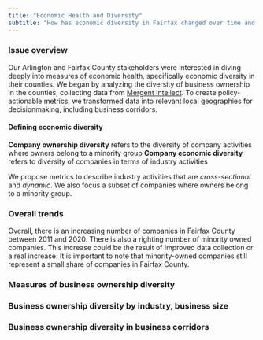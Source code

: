 ```yaml
---
title: "Economic Health and Diversity"
subtitle: "How has economic diversity in Fairfax changed over time and space?"
---
```


### Issue overview

Our Arlington and Fairfax County stakeholders were interested in diving deeply into measures of economic health, specifically economic diversity in their counties. We began by analyzing the diversity of business ownership in the counties, collecting data from [Mergent Intellect](https://www.mergentintellect.com/index.php/search/index). To create policy-actionable metrics, we transformed data into relevant local geographies for decisionmaking, including business corridors. 

#### Defining economic diversity

**Company ownership diversity** refers to the diversity of company activities where owners belong to a minority group
**Company economic diversity** refers to diversity of companies in terms of industry activities

We propose metrics to describe industry activities that are *cross-sectional* and *dynamic*. We also focus a subset of companies where owners belong to a minority group.

### Overall trends

Overall, there is an increasing number of companies in Fairfax County between 2011 and 2020. There is also a righting number of minority owned companies. This increase could be the result of improved data collection or a real increase. It is important to note that minority-owned companies still represent a small share of companies in Fairfax County. 

### Measures of business ownership diversity



### Business ownership diversity by industry, business size

### Business ownership diversity in business corridors
